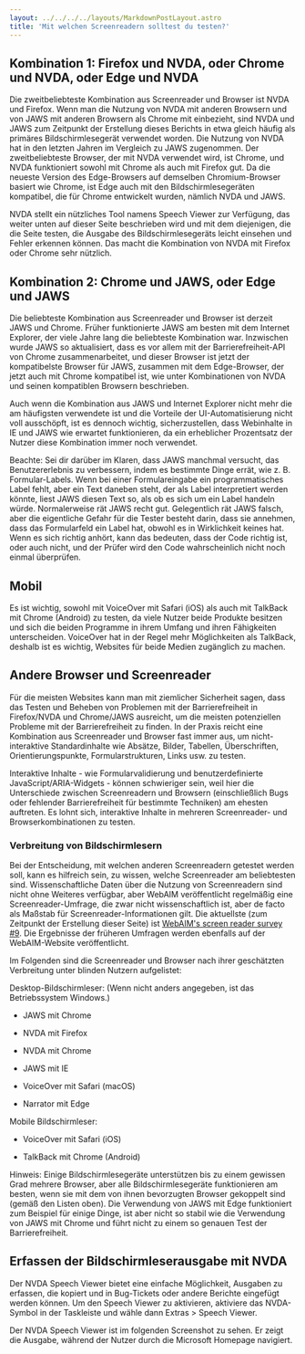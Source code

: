 ```yaml
---
layout: ../../../../layouts/MarkdownPostLayout.astro
title: 'Mit welchen Screenreadern solltest du testen?'
---
```



## Kombination 1: Firefox und NVDA, oder Chrome und NVDA, oder Edge und NVDA

Die zweitbeliebteste Kombination aus Screenreader und Browser ist NVDA und Firefox.
Wenn man die Nutzung von NVDA mit anderen Browsern und von JAWS mit anderen Browsern
als Chrome mit einbezieht, sind NVDA und JAWS zum Zeitpunkt der Erstellung dieses
Berichts in etwa gleich häufig als primäres Bildschirmlesegerät verwendet worden.
Die Nutzung von NVDA hat in den letzten Jahren im Vergleich zu JAWS zugenommen.
Der zweitbeliebteste Browser, der mit NVDA verwendet wird, ist Chrome, und NVDA
funktioniert sowohl mit Chrome als auch mit Firefox gut. Da die neueste Version
des Edge-Browsers auf demselben Chromium-Browser basiert wie Chrome, ist Edge
auch mit den Bildschirmlesegeräten kompatibel, die für Chrome entwickelt wurden,
nämlich NVDA und JAWS.

NVDA stellt ein nützliches Tool namens Speech Viewer zur Verfügung, das weiter
unten auf dieser Seite beschrieben wird und mit dem diejenigen, die die Seite
testen, die Ausgabe des Bildschirmlesegeräts leicht einsehen und Fehler erkennen
können. Das macht die Kombination von NVDA mit Firefox oder Chrome sehr nützlich.

## Kombination 2: Chrome und JAWS, oder Edge und JAWS

Die beliebteste Kombination aus Screenreader und Browser ist derzeit JAWS und
Chrome. Früher funktionierte JAWS am besten mit dem Internet Explorer, der viele
Jahre lang die beliebteste Kombination war. Inzwischen wurde JAWS so aktualisiert,
dass es vor allem mit der Barrierefreiheit-API von Chrome zusammenarbeitet, und
dieser Browser ist jetzt der kompatibelste Browser für JAWS, zusammen mit dem
Edge-Browser, der jetzt auch mit Chrome kompatibel ist, wie unter Kombinationen
von NVDA und seinen kompatiblen Browsern beschrieben.

Auch wenn die Kombination aus JAWS und Internet Explorer nicht mehr die am
häufigsten verwendete ist und die Vorteile der UI-Automatisierung nicht voll
ausschöpft, ist es dennoch wichtig, sicherzustellen, dass Webinhalte in IE und
JAWS wie erwartet funktionieren, da ein erheblicher Prozentsatz der Nutzer diese
Kombination immer noch verwendet.

Beachte: Sei dir darüber im Klaren, dass JAWS manchmal versucht, das Benutzererlebnis
zu verbessern, indem es bestimmte Dinge errät, wie z. B. Formular-Labels. Wenn bei
einer Formulareingabe ein programmatisches Label fehlt, aber ein Text daneben steht,
der als Label interpretiert werden könnte, liest JAWS diesen Text so, als ob es sich
um ein Label handeln würde. Normalerweise rät JAWS recht gut. Gelegentlich rät JAWS
falsch, aber die eigentliche Gefahr für die Tester besteht darin, dass sie annehmen,
dass das Formularfeld ein Label hat, obwohl es in Wirklichkeit keines hat. Wenn es
sich richtig anhört, kann das bedeuten, dass der Code richtig ist, oder auch nicht,
und der Prüfer wird den Code wahrscheinlich nicht noch einmal überprüfen.

## Mobil

Es ist wichtig, sowohl mit VoiceOver mit Safari (iOS) als auch mit TalkBack mit
Chrome (Android) zu testen, da viele Nutzer beide Produkte besitzen und sich die
beiden Programme in ihrem Umfang und ihren Fähigkeiten unterscheiden. VoiceOver
hat in der Regel mehr Möglichkeiten als TalkBack, deshalb ist es wichtig, Websites
für beide Medien zugänglich zu machen.

## Andere Browser und Screenreader

Für die meisten Websites kann man mit ziemlicher Sicherheit sagen, dass das Testen
und Beheben von Problemen mit der Barrierefreiheit in Firefox/NVDA und Chrome/JAWS
ausreicht, um die meisten potenziellen Probleme mit der Barrierefreiheit zu finden.
In der Praxis reicht eine Kombination aus Screenreader und Browser fast immer aus,
um nicht-interaktive Standardinhalte wie Absätze, Bilder, Tabellen, Überschriften,
Orientierungspunkte, Formularstrukturen, Links usw. zu testen.

Interaktive Inhalte - wie Formularvalidierung und benutzerdefinierte
JavaScript/ARIA-Widgets - können schwieriger sein, weil hier die Unterschiede
zwischen Screenreadern und Browsern (einschließlich Bugs oder fehlender
Barrierefreiheit für bestimmte Techniken) am ehesten auftreten. Es lohnt sich,
interaktive Inhalte in mehreren Screenreader- und Browserkombinationen zu testen.

### Verbreitung von Bildschirmlesern

Bei der Entscheidung, mit welchen anderen Screenreadern getestet werden soll,
kann es hilfreich sein, zu wissen, welche Screenreader am beliebtesten sind.
Wissenschaftliche Daten über die Nutzung von Screenreadern sind nicht ohne
Weiteres verfügbar, aber WebAIM veröffentlicht regelmäßig eine Screenreader-Umfrage,
die zwar nicht wissenschaftlich ist, aber de facto als Maßstab für
Screenreader-Informationen gilt. Die aktuellste (zum Zeitpunkt der Erstellung
dieser Seite) ist <a href="https://webaim.org/projects/screenreadersurvey9/"
target="_blank">WebAIM's screen reader survey #9</a>. Die Ergebnisse der früheren
Umfragen werden ebenfalls auf der WebAIM-Website veröffentlicht.

Im Folgenden sind die Screenreader und Browser nach ihrer geschätzten Verbreitung
unter blinden Nutzern aufgelistet:

Desktop-Bildschirmleser: (Wenn nicht anders angegeben, ist das Betriebssystem Windows.)

- JAWS mit Chrome

- NVDA mit Firefox

- NVDA mit Chrome

- JAWS mit IE

- VoiceOver mit Safari (macOS)

- Narrator mit Edge

Mobile Bildschirmleser:

- VoiceOver mit Safari (iOS)

- TalkBack mit Chrome (Android)

Hinweis: Einige Bildschirmlesegeräte unterstützen bis zu einem gewissen Grad
mehrere Browser, aber alle Bildschirmlesegeräte funktionieren am besten, wenn
sie mit dem von ihnen bevorzugten Browser gekoppelt sind (gemäß den Listen oben).
Die Verwendung von JAWS mit Edge funktioniert zum Beispiel für einige Dinge,
ist aber nicht so stabil wie die Verwendung von JAWS mit Chrome und führt nicht
zu einem so genauen Test der Barrierefreiheit.

## Erfassen der Bildschirmleserausgabe mit NVDA

Der NVDA Speech Viewer bietet eine einfache Möglichkeit, Ausgaben zu erfassen,
die kopiert und in Bug-Tickets oder andere Berichte eingefügt werden können. Um
den Speech Viewer zu aktivieren, aktiviere das NVDA-Symbol in der Taskleiste und
wähle dann Extras > Speech Viewer.

Der NVDA Speech Viewer ist im folgenden Screenshot zu sehen. Er zeigt die Ausgabe,
während der Nutzer durch die Microsoft Homepage navigiert.

<Image src={SpeechViewer} alt='' />
